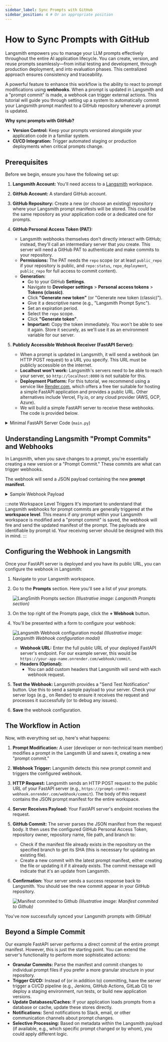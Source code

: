 ```yaml
---
sidebar_label: Sync Prompts with GitHub
sidebar_position: 4 # Or an appropriate position
---
```


# How to Sync Prompts with GitHub

Langsmith empowers you to manage your LLM prompts effectively throughout the entire AI application lifecycle. You can create, version, and reuse prompts seamlessly—from initial testing and development, through production deployment, and into evaluation phases. This centralized approach ensures consistency and traceability.

A powerful feature to enhance this workflow is the ability to react to prompt modifications using **webhooks**. When a prompt is updated in Langsmith and a "prompt commit" is made, a webhook can trigger external actions. This tutorial will guide you through setting up a system to automatically commit your Langsmith prompt manifest to a GitHub repository whenever a prompt is updated.

**Why sync prompts with GitHub?**

* **Version Control:** Keep your prompts versioned alongside your application code in a familiar system.
* **CI/CD Integration:** Trigger automated staging or production deployments when critical prompts change.

## Prerequisites

Before we begin, ensure you have the following set up:

1.  **Langsmith Account:** You'll need access to a [Langsmith](https://smith.langchain.com/) workspace.
2.  **GitHub Account:** A standard GitHub account.
3.  **GitHub Repository:** Create a new (or choose an existing) repository where your Langsmith prompt manifests will be stored. This could be the same repository as your application code or a dedicated one for prompts.
4.  **GitHub Personal Access Token (PAT):**
    * Langsmith webhooks themselves don't directly interact with GitHub; instead, they'll call an intermediary server that *you* create. This server will need a GitHub PAT to authenticate and make commits to your repository.
    * **Permissions:** The PAT needs the `repo` scope (or at least `public_repo` if your repository is public, and `repo:status`, `repo_deployment`, `public_repo` for full access to commit content).
    * **Generation:**
        * Go to your GitHub **Settings**.
        * Navigate to **Developer settings** &gt; **Personal access tokens** &gt; **Tokens (classic)**.
        * Click **"Generate new token"** (or "Generate new token (classic)").
        * Give it a descriptive name (e.g., "Langsmith Prompt Sync").
        * Set an expiration period.
        * Select the `repo` scope.
        * Click **"Generate token"**.
        * **Important:** Copy the token immediately. You won't be able to see it again. Store it securely, as we'll use it as an environment variable for our server.

5.  **Publicly Accessible Webhook Receiver (FastAPI Server):**
    * When a prompt is updated in Langsmith, it will send a webhook (an HTTP POST request) to a URL you specify. This URL must be publicly accessible on the internet.
    * **Localhost won't work:** Langsmith's servers need to be able to reach your server, so `http://localhost:8000` is not suitable for this.
    * **Deployment Platform:** For this tutorial, we recommend using a service like [Render.com](https://render.com/), which offers a free tier suitable for hosting a simple FastAPI application and provides a public URL. Other alternatives include Vercel, Fly.io, or any cloud provider (AWS, GCP, Azure).
    * We will build a simple FastAPI server to receive these webhooks. The code is provided below.

<details>
<summary>Minimal FastAPI Server Code (<code>main.py</code>)</summary>

This server will listen for incoming webhooks from Langsmith and commit the received prompt manifest to your GitHub repository.

```python
import base64
import json
from typing import Any, Dict

import httpx
from fastapi import FastAPI, HTTPException, Body
from pydantic import BaseModel, Field
from pydantic_settings import BaseSettings, SettingsConfigDict

# --- Configuration ---
class AppConfig(BaseSettings):
    """
    Application configuration model.
    Loads settings from environment variables.
    """
    GITHUB_TOKEN: str
    GITHUB_REPO_OWNER: str
    GITHUB_REPO_NAME: str
    GITHUB_FILE_PATH: str = "prompt_manifest.json"
    GITHUB_BRANCH: str = "main"

    model_config = SettingsConfigDict(
        env_file=".env",
        env_file_encoding='utf-8',
        extra='ignore'
    )

settings = AppConfig()

# --- Pydantic Models ---
class WebhookPayload(BaseModel):
    """
    Defines the expected structure of the incoming webhook payload.
    """
    manifest: Dict[str, Any] = Field(
        ...,
        description="The main content or configuration data to be committed to GitHub."
    )
    commit_hash: str = Field(
        ...,
        description="An identifier for the commit event that triggered the webhook."
    )
    created_at: str = Field(
        ...,
        description="Timestamp indicating when the event was created (ISO format preferred)."
    )

# --- GitHub Helper Function ---
async def commit_manifest_to_github(payload: WebhookPayload) -> Dict[str, Any]:
    """
    Helper function to commit the manifest directly to the configured branch.
    """
    github_api_base_url = "https://api.github.com"
    repo_file_url = (
        f"{github_api_base_url}/repos/{settings.GITHUB_REPO_OWNER}/"
        f"{settings.GITHUB_REPO_NAME}/contents/{settings.GITHUB_FILE_PATH}"
    )

    headers = {
        "Authorization": f"Bearer {settings.GITHUB_TOKEN}",
        "Accept": "application/vnd.github.v3+json",
        "X-GitHub-Api-Version": "2022-11-28",
    }

    manifest_json_string = json.dumps(payload.manifest, indent=2)
    content_base64 = base64.b64encode(manifest_json_string.encode('utf-8')).decode('utf-8')
    commit_message = f"feat: Update {settings.GITHUB_FILE_PATH} via webhook - commit {payload.commit_hash}"

    data_to_commit = {
        "message": commit_message,
        "content": content_base64,
        "branch": settings.GITHUB_BRANCH,
    }

    async with httpx.AsyncClient() as client:
        current_file_sha = None
        try:
            params_get = {"ref": settings.GITHUB_BRANCH}
            response_get = await client.get(repo_file_url, headers=headers, params=params_get)
            if response_get.status_code == 200:
                current_file_sha = response_get.json().get("sha")
            elif response_get.status_code != 404: # If not 404 (not found), it's an unexpected error
                response_get.raise_for_status()
        except httpx.HTTPStatusError as e:
            error_detail = f"GitHub API error (GET file SHA): {e.response.status_code} - {e.response.text}"
            print(f"[ERROR] {error_detail}")
            raise HTTPException(status_code=e.response.status_code, detail=error_detail)
        except httpx.RequestError as e:
            error_detail = f"Network error connecting to GitHub (GET file SHA): {str(e)}"
            print(f"[ERROR] {error_detail}")
            raise HTTPException(status_code=503, detail=error_detail)

        if current_file_sha:
            data_to_commit["sha"] = current_file_sha

        try:
            response_put = await client.put(repo_file_url, headers=headers, json=data_to_commit)
            response_put.raise_for_status()
            return response_put.json()
        except httpx.HTTPStatusError as e:
            error_detail = f"GitHub API error (PUT content): {e.response.status_code} - {e.response.text}"
            if e.response.status_code == 409: # Conflict
                error_detail = (
                    f"GitHub API conflict (PUT content): {e.response.text}. "
                    "This might be due to an outdated SHA or branch protection rules."
                )
            elif e.response.status_code == 422: # Unprocessable Entity
                 error_detail = (
                    f"GitHub API Unprocessable Entity (PUT content): {e.response.text}. "
                    f"Ensure the branch '{settings.GITHUB_BRANCH}' exists and the payload is correctly formatted."
                )
            print(f"[ERROR] {error_detail}")
            raise HTTPException(status_code=e.response.status_code, detail=error_detail)
        except httpx.RequestError as e:
            error_detail = f"Network error connecting to GitHub (PUT content): {str(e)}"
            print(f"[ERROR] {error_detail}")
            raise HTTPException(status_code=503, detail=error_detail)

# --- FastAPI Application ---
app = FastAPI(
    title="Minimal Webhook to GitHub Commit Service",
    description="Receives a webhook and commits its 'manifest' part directly to a GitHub repository.",
    version="0.1.0",
)

@app.post("/webhook/commit", status_code=201, tags=["GitHub Webhooks"])
async def handle_webhook_direct_commit(payload: WebhookPayload = Body(...)):
    """
    Webhook endpoint to receive events and commit DIRECTLY to the configured branch.
    """
    try:
        github_response = await commit_manifest_to_github(payload)
        return {
            "message": "Webhook received and manifest committed directly to GitHub successfully.",
            "github_commit_details": github_response.get("commit", {}),
            "github_content_details": github_response.get("content", {})
        }
    except HTTPException:
        raise # Re-raise if it's an HTTPException from the helper
    except Exception as e:
        error_message = f"An unexpected error occurred: {str(e)}"
        print(f"[ERROR] {error_message}")
        raise HTTPException(status_code=500, detail="An internal server error occurred.")

@app.get("/health", status_code=200, tags=["Health"])
async def health_check():
    """
    A simple health check endpoint.
    """
    return {"status": "ok", "message": "Service is running."}

# To run this server (save as main.py):
# 1. Install dependencies: pip install fastapi uvicorn pydantic pydantic-settings httpx python-dotenv
# 2. Create a .env file with your GitHub token and repo details.
# 3. Run with Uvicorn: uvicorn main:app --reload
# 4. Deploy to a public platform like Render.com.
```

**Key aspects of this server:**
* **Configuration (`.env`):** It expects a `.env` file with your `GITHUB_TOKEN`, `GITHUB_REPO_OWNER`, and `GITHUB_REPO_NAME`. You can also customize `GITHUB_FILE_PATH` (default: `langsmith_prompt_manifest.json`) and `GITHUB_BRANCH` (default: `main`).
* **GitHub Interaction:** The `commit_manifest_to_github` function handles the logic of fetching the current file's SHA (to update it) and then committing the new manifest content.
* **Webhook Endpoint (`/webhook/commit`):** This is the URL path your Langsmith webhook will target.
* **Error Handling:** Basic error handling for GitHub API interactions is included.

**Deploy this server to your chosen platform (e.g., Render) and note down its public URL (e.g., `https://prompt-commit-webhook.onrender.com`).**

</details>

## Understanding Langsmith "Prompt Commits" and Webhooks

In Langsmith, when you save changes to a prompt, you're essentially creating a new version or a "Prompt Commit." These commits are what can trigger webhooks.

The webhook will send a JSON payload containing the new **prompt manifest**.

<details>
<summary>Sample Webhook Payload</summary>

```json
{
  "prompt_id": "f33dcb51-eb17-47a5-83ca-64ac8a027a29",
  "commit_hash": "commit_hash_1234567890",
  "created_at": "2021-01-01T00:00:00Z",
  "created_by": "Jane Doe",
  "manifest": {
    "lc": 1,
    "type": "constructor",
    "id": [
      "langchain",
      "schema",
      "runnable",
      "RunnableSequence"
    ],
    "kwargs": {
      "first": {
        "lc": 1,
        "type": "constructor",
        "id": [
          "langchain",
          "prompts",
          "chat",
          "ChatPromptTemplate"
        ],
        "kwargs": {
          "messages": [
            {
              "lc": 1,
              "type": "constructor",
              "id": [
                "langchain_core",
                "prompts",
                "chat",
                "SystemMessagePromptTemplate"
              ],
              "kwargs": {
                "prompt": {
                  "lc": 1,
                  "type": "constructor",
                  "id": [
                    "langchain_core",
                    "prompts",
                    "prompt",
                    "PromptTemplate"
                  ],
                  "kwargs": {
                    "input_variables": [],
                    "template_format": "mustache",
                    "template": "You are a chatbot."
                  }
                }
              }
            },
            {
              "lc": 1,
              "type": "constructor",
              "id": [
                "langchain_core",
                "prompts",
                "chat",
                "HumanMessagePromptTemplate"
              ],
              "kwargs": {
                "prompt": {
                  "lc": 1,
                  "type": "constructor",
                  "id": [
                    "langchain_core",
                    "prompts",
                    "prompt",
                    "PromptTemplate"
                  ],
                  "kwargs": {
                    "input_variables": [
                      "question"
                    ],
                    "template_format": "mustache",
                    "template": "{{question}}"
                  }
                }
              }
            }
          ],
          "input_variables": [
            "question"
          ]
        }
      },
      "last": {
        "lc": 1,
        "type": "constructor",
        "id": [
          "langchain",
          "schema",
          "runnable",
          "RunnableBinding"
        ],
        "kwargs": {
          "bound": {
            "lc": 1,
            "type": "constructor",
            "id": [
              "langchain",
              "chat_models",
              "openai",
              "ChatOpenAI"
            ],
            "kwargs": {
              "temperature": 1,
              "top_p": 1,
              "presence_penalty": 0,
              "frequency_penalty": 0,
              "model": "gpt-4.1-mini",
              "extra_headers": {},
              "openai_api_key": {
                "id": [
                  "OPENAI_API_KEY"
                ],
                "lc": 1,
                "type": "secret"
              }
            }
          },
          "kwargs": {}
        }
      }
    }
  }
}
```

</details>

:::note Workspace Level Triggers
It's important to understand that Langsmith webhooks for prompt commits are generally triggered at the **workspace level**. This means if *any* prompt within your Langsmith workspace is modified and a "prompt commit" is saved, the webhook will fire and send the updated manifest of the prompt. The payloads are identifiable by prompt id. Your receiving server should be designed with this in mind.
:::

## Configuring the Webhook in Langsmith

Once your FastAPI server is deployed and you have its public URL, you can configure the webhook in Langsmith:

1.  Navigate to your Langsmith workspace.
2.  Go to the **Prompts** section. Here you'll see a list of your prompts.

    ![LangSmith Prompts section](./static/prompt-commit-main.png)
    *(Illustrative image: Langsmith Prompts section)*

3.  On the top right of the Prompts page, click the **+ Webhook** button.

4.  You'll be presented with a form to configure your webhook:

    ![Langsmith Webhook configuration modal](./static/prompt-commit-webhook.png)
    *(Illustrative image: Langsmith Webhook configuration modal)*

    * **Webhook URL:** Enter the full public URL of your deployed FastAPI server's endpoint. For our example server, this would be `https://your-app-name.onrender.com/webhook/commit`.
    * **Headers (Optional):**
        * You can add custom headers that Langsmith will send with each webhook request.

5.  **Test the Webhook:** Langsmith provides a "Send Test Notification" button. Use this to send a sample payload to your server. Check your server logs (e.g., on Render) to ensure it receives the request and processes it successfully (or to debug any issues).

6.  **Save** the webhook configuration.

## The Workflow in Action

Now, with everything set up, here's what happens:

1.  **Prompt Modification:** A user (developer or non-technical team member) modifies a prompt in the Langsmith UI and saves it, creating a new "prompt commit."
2.  **Webhook Trigger:** Langsmith detects this new prompt commit and triggers the configured webhook.
3.  **HTTP Request:** Langsmith sends an HTTP POST request to the public URL of your FastAPI server (e.g., `https://prompt-commit-webhook.onrender.com/webhook/commit`). The body of this request contains the JSON prompt manifest for the entire workspace.
4.  **Server Receives Payload:** Your FastAPI server's endpoint receives the request.
5.  **GitHub Commit:** The server parses the JSON manifest from the request body. It then uses the configured GitHub Personal Access Token, repository owner, repository name, file path, and branch to:
    * Check if the manifest file already exists in the repository on the specified branch to get its SHA (this is necessary for updating an existing file).
    * Create a new commit with the latest prompt manifest, either creating the file or updating it if it already exists. The commit message will indicate that it's an update from Langsmith.
6.  **Confirmation:** Your server sends a success response back to Langsmith. You should see the new commit appear in your GitHub repository.

    ![Manifest commited to Github](./static/prompt-commit-github.png)
    *(Illustrative image: Manifest commited to Github)*
    
You've now successfully synced your Langsmith prompts with GitHub!

## Beyond a Simple Commit

Our example FastAPI server performs a direct commit of the entire prompt manifest. However, this is just the starting point. You can extend the server's functionality to perform more sophisticated actions:

* **Granular Commits:** Parse the manifest and commit changes to individual prompt files if you prefer a more granular structure in your repository.
* **Trigger CI/CD:** Instead of (or in addition to) committing, have the server trigger a CI/CD pipeline (e.g., Jenkins, GitHub Actions, GitLab CI) to deploy a staging environment, run tests, or build new application versions.
* **Update Databases/Caches:** If your application loads prompts from a database or cache, update these stores directly.
* **Notifications:** Send notifications to Slack, email, or other communication channels about prompt changes.
* **Selective Processing:** Based on metadata within the Langsmith payload (if available, e.g., which specific prompt changed or by whom), you could apply different logic.